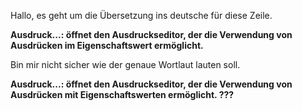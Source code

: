 Hallo, es geht um die Übersetzung ins deutsche für diese Zeile.

'''Ausdruck...: öffnet den Ausdruckseditor, der die Verwendung von Ausdrücken im Eigenschaftswert ermöglicht.
'''

Bin mir nicht sicher wie der genaue Wortlaut lauten soll.

'''Ausdruck...: öffnet den Ausdruckseditor, der die Verwendung von Ausdrücken mit Eigenschaftswerten ermöglicht. ???
'''